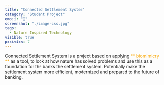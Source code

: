 ```yaml
---
title: "Connected Settlement System"
category: "Student Project"
emoji: "📓"
screenshot: "./image-css.jpg"
tags:
  - Nature Inspired Technology
visible: true
position: 7
---
```


Connected Settlement System is a project based on applying <span style="color:#faa600">** biomimicry **</span> as a tool, to look at how nature
has solved problems and use this as a foundation for the banks the settlement system. Potentially make the settlement system more efficient, modernized and prepared to the future of banking.
